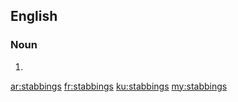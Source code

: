 ==English==

===Noun===
{{head|en|noun plural form}}

# {{plural of|stabbing|lang=en}}

[[ar:stabbings]]
[[fr:stabbings]]
[[ku:stabbings]]
[[my:stabbings]]